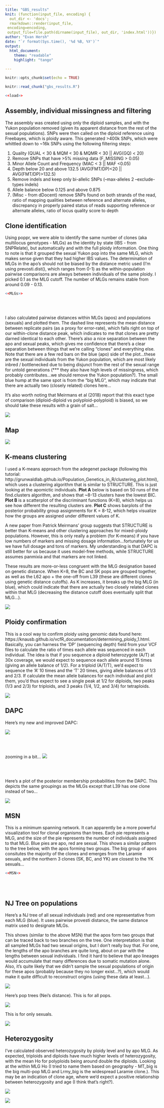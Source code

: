 ```yaml
---
title: "GBS_results"
knit: (function(input_file, encoding) {
  out_dir <- 'docs';
  rmarkdown::render(input_file,
 encoding=encoding,
 output_file=file.path(dirname(input_file), out_dir, 'index.html'))})
author: "Evan Hersh"
date: "`r format(Sys.time(), '%d %B, %Y')`"
output: 
  html_document:
    theme: "readable"
    highlight: "tango"
  
---
```

```r
knitr::opts_chunk$set(echo = TRUE)
```

```r
knitr::read_chunk("gbs_results.R")
```

```r
<<load>>
```


## Assembly, individual missingness and filtering

The assembly was created using only the diploid samples, and with the Yukon population removed (given its apparent distance from the rest of the sexual populations). SNPs were then called on the diploid reference using Freebayes, which is ploidy aware. This generated >400k SNPs, which were whittled down to ~16k SNPs using the following filtering steps:

1. Quality (QUAL < 30 & MQM < 30 & MQMR < 30 || AVG(GQ) < 20)
2. Remove SNPs that have >5% missing data (F_MISSING > 0.05)
3. Minor Allele Count and Frequency (MAC < 3 || MAF <0.05)
4. Depth below 20 and above 132.5 (AVG(FMT/DP)<20 || AVG(FMT/DP)>132.5)
5. Remove indels and keep only bi-allelic SNPs (--max-alleles 2 --exclude-types indels)
6. Allele balance below 0.125 and above 0.875
7. (Misc - from dDocent) remove SNPs found on both strands of the read, ratio of mapping qualities between reference and alternate alleles, discrepancy in properly paired status of reads supporting reference or alternate alleles, ratio of locus quality score to depth

<!--
```
# big filter. This filters based on quality, minor allele count, minor allele frequency, average depth (low and high), excludes indels and SNPs with more than 2 alleles, and removes SNPs that have >5% missing data. 
~/bcftools/bcftools filter TotalRawSNPs.vcf | bcftools filter -e "QUAL < 30 & MQM < 30 & MQMR < 30 || AVG(GQ) < 20 || F_MISSING > 0.05 || MAC < 3 || MAF <0.05 || AVG(FMT/DP)<20 || AVG(FMT/DP)>132.5" | bcftools view --max-alleles 2 --exclude-types indels --output-type v --output-file filter1.vcf

# allele balance
vcffilter -s -f "AB > 0.125 & AB < 0.875 | AB < 0.01" filter1.vcf > filter2.vcf

# SNPs found on both strands
vcffilter -f "SAF / SAR > 100 & SRF / SRR > 100 | SAR / SAF > 100 & SRR / SRF > 100" -s filter2.vcf > filter3.vcf

# ratio of mapping qualities between reference and alternate alleles
vcffilter -f "MQM / MQMR > 0.9 & MQM / MQMR < 1.05" filter3.vcf > filter4.vcf

# discrepancy in properly paired status of reads supporting reference or alternate alleles
vcffilter -f "PAIRED > 0.05 & PAIREDR > 0.05 & PAIREDR / PAIRED < 1.75 & PAIREDR / PAIRED > 0.25 | PAIRED < 0.05 & PAIREDR < 0.05" -s filter4.vcf > filter5.vcf

# ratio of locus quality score to depth
vcffilter -f "QUAL / DP > 0.25" filter5.vcf > final.filtered.snps.vcf

-->

<!-- Checking for individual missingness after an early filtering step showed this: -->

<!-- ![](missingness_before.png) -->

<!-- It's hard to see the names, but two of the samples from C59 (Yukon) and one from B46 have over 30% missingness. We should probably remove those before filtering, because they retain high(ish) missingness even after filtering: -->

<!-- ![](missing_after.png) -->

<!-- After removing those three samples and filtering, our SNP count went from 16.2k to 17.1k (so not a huge difference). Here's what it looks like: -->

<!-- ![](missing_aftersub.png) -->

<!-- Should we remove these individuals? -->

## Clone identification

Using poppr, we were able to identify the same number of clones (aka multilocus genotypes - MLGs) as the identity by state (IBS - from SNPRelate), but automatically and with the full ploidy information. One thing to note is that it grouped the sexual Yukon pop into the same MLG, which makes sense given that they had higher IBS values. The determination of MLGs in the apo's should not be biased by the distance metric used (I'm using prevosti.dist(), which ranges from 0-1) as the within-population pairwise comparisons are always between individuals of the same ploidy. I picked 0.1 as the MLG cutoff. The number of MLGs remains stable from around 0.09 - 0.13. 

```r
<<MLGs>>
```

<br/><br/>

I also calculated pairwise distances within MLGs (apos) and populations (sexuals) and plotted them. The dashed line represents the mean distance between replicate pairs (as a proxy for error-rate), which falls right on top of our within-clone distance peak, which indicates to me that clones are pretty darned identical to each other. There's also a nice separation between the apo and sexual peaks, which gives me confidence that there's a clear separation between things that we're calling "clones" and everything else. Note that there are a few red bars on the blue (apo) side of the plot...these are the sexual individuals from the Yukon population, which are most likely inbred / bottlenecked due to being disjunct from the rest of the sexual range for untold generations (*** they also have high levels of missingness, which probably contributes...we should remove the Yukon population?). The small blue hump at the same spot is from the "big MLG", which may indicate that there are actually two (closely related) clones here...

It's also worth noting that Meirmans et al (2018) report that this exact type of comparison (diploid-diploid vs polyploid-polyploid) is biased, so we should take these results with a grain of salt...

![](distance.png)

## Map

![](map.png)

## K-means clustering

I used a K-means approach from the adegenet package (following this tutorial: http://grunwaldlab.github.io/Population_Genetics_in_R/clustering_plot.html), which uses a clustering algorithm that is similar to STRUCTURE. This is just looking at the apomictic individuals. **Plot A** below is based on 50 runs of the find.clusters algorithm, and shows that ~8-13 clusters have the lowest BIC. **Plot B** is a scatterplot of the discriminant functions (K=8), which helps us see how different the resulting clusters are. **Plot C** shows barplots of the posterior probability group assignments for K = 8-12, which helps visualize how the groups are assigned under different values of K. 

A new paper from Patrick Meirmans' group suggests that STRUCTURE is better than K-means and other clustering approaches for mixed-ploidy populations. However, this is only really a problem (for K-means) if you have low numbers of markers and missing dosage information...fortunately for us we have full dosage and tons of markers. My understanding is that DAPC is still better for us because it uses model-free methods, while STRUCTURE assumes panmixia and that markers are not linked. 

These results are more-or-less congruent with the MLG designation based on genetic distance. When K=8, the BC and SK pops are grouped together, as well as the L62 apo + the one-off from L39 (these are different clones using genetic distance cutoffs). As K increases, it breaks up the big MLG (in blue), which could indicate that there are actually two closely related clones within that MLG (decreasing the distance cutoff does eventually split that MLG...).

![](kmeans.png)


## Ploidy confirmation

This is a cool way to confirm ploidy using genomic data found here: https://knausb.github.io/vcfR_documentation/determining_ploidy_1.html. Basically, you can harness the 'DP' (sequencing depth) field from your VCF files to calculate the ratio of times each allele was sequenced in each individual. The idea is that if you sequence a diploid heterozygote (A/T) at 30x coverage, we would expect to sequence each allele around 15 times (giving an allele balance of 1/2). For a triploid (A/T/T), we'd expect to sequence the 'A' 10 times and the 'T' 20 times, giving allele balances of 1/3 and 2/3. If calculate the mean allele balances for each individual and plot them, you'd thus expect to see a single peak at 1/2 for diploids, two peaks (1/3 and 2/3) for triploids, and 3 peaks (1/4, 1/2, and 3/4) for tetraploids.

![](ABplots.png)

## DAPC

Here's my new and improved DAPC:


<!-- ```{r, fig.height=5, fig.width=8, cache=TRUE, echo=FALSE, fig.cap="Using MS as the two groups (Density plot of DF1). Note how the sexuals are spread out, but the apos are in dense spikes..."} -->
<!-- <<DAPC.ms>> -->
<!-- ``` -->

<!-- <br/><br/> -->

<!-- ```{r, fig.height=5, fig.width=8, cache=TRUE, echo=FALSE, fig.cap="Pops as groups, but colored by mating system. Notice how the apos form 7 tight groups, in contrast to the 10 MLG designations...."} -->
<!-- <<DAPC.popms>> -->
<!-- ``` -->

<!-- <br/><br/> -->

![](dapc.png)

<br/><br/>

zooming in a bit...
![](dapc.sub.tiff)

<br/><br/>

Here's a plot of the posterior membership probabilities from the DAPC. This depicts the same groupings as the MLGs except that L39 has one clone instead of two...

![](compoplot.png)



## MSN

This is a minimum spanning network. It can apparently be a more powerful visualization tool for clonal organisms than trees. Each pie represents a MLG, and the size of the pie represents the number of individuals assigned to that MLG. Blue pies are apo, red are sexual. This shows a similar pattern to the tree below, with the apos forming two groups. The big group of apos consitutes the majority of the clones and emerges from the Laramie sexuals, and the northern 3 clones (SK, BC, and YK) are closest to the YK sexuals...

```r
<<MSN>>
```

<!-- ## AMOVA -->

<!-- Here's my first AMOVA run. This uses an `ms/pop` heirarchy. This one is without clone correction: -->

<!-- ```{r, fig.height=6, fig.width=8, cache=TRUE, echo=TRUE} -->
<!-- <<AMOVA>> -->
<!-- ``` -->

<!-- <br/><br/> -->

<!-- Here's the AMOVA with clone correction -->

<!-- ```{r, fig.height=6, fig.width=8, cache=TRUE, echo=TRUE} -->
<!-- <<AMOVA.cc>> -->
<!-- ``` -->

<!-- I don't really know how to interpret this yet... -->

<br/><br/>

<!-- ## `Poppr` function - genotype richness/diversity/evenness stats -->

<!-- This shows us several summary statistics: -->

<!-- | Abbreviation | Statistic | -->
<!-- |------|---------------------------------------------------------------| -->
<!-- |`Pop` |  Population name.| -->
<!-- |`N` |  Number of individuals observed.| -->
<!-- |`MLG` | Number of multilocus genotypes (MLG) observed.| -->
<!-- |`eMLG` | The number of expected MLG at the smallest sample size ≥ 10 based on rarefaction | -->
<!-- |`SE` | Standard error based on eMLG.| -->
<!-- |`H` | Shannon-Wiener Index of MLG diversity| -->
<!-- |`G` | Stoddart and Taylor’s Index of MLG diversity| -->
<!-- |`lambda` | Simpson's Index| -->
<!-- |`E.5` | Evenness, $E_5$| -->
<!-- |`Hexp` | Nei's unbiased gene diversity| -->
<!-- |`Ia` | The index of association, $I_A$| -->
<!-- |`rbarD` | The standardized index of association| -->

<!-- Here are the results from the `poppr` function on the populations. -->

<!-- ```{r, cache=TRUE, echo=TRUE} -->
<!-- load("hookeri.poppr.pop.RData") -->
<!-- hookeri.poppr.pop[-c(4,5,10,15)] -->
<!-- # <<Poppr>> -->
<!-- ``` -->

## NJ Tree on populations

Here's a NJ tree of all sexual individuals (red) and one representative from each MLG (blue). It uses pairwise provesti distance, the same distance matrix used to designate MLGs.

This shows (similar to the above MSN) that the apos form two groups that can be traced back to two branches on the tree. One interpretation is that all sampled MLGs had two sexual origins, but I don't really buy that. For one, the lengths of the apo branches are quite long, about on par with the lengths between sexual individuals. I find it hard to believe that apo lineages would accumulate that many differences due to somatic mutation alone. Also, it's quite likely that we didn't sample the sexual populations of origin for these apos (probably because they no longer exist...?), which would make it quite difficult to reconstruct origins (using these data at least...).

![](njtree_all.png)

Here's pop trees (Nei's distance). This is for all pops.

![](neitree.png)

This is for only sexuals.

![](neitree_dips.png)

## Heterozygosity

I've calculated observed heterozygosity by ploidy level and by apo MLG. As expected, triploids and diploids have much higher levels of heterozygosity, with the mean Ho for polyploids being around double the diploids. Looking at the within MLG Ho (I tried to name them based on geography - MT_big is the big multi-pop MLG and Lrmy_big is the widespread Laramie clone.). This may be an indication of clone age, where we'd expect a positive relationship between heterozygosity and age (I think that's right?). 

![](ind_het_ms.png)

![](Hobs_apos.png)
